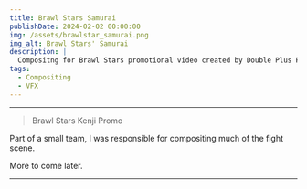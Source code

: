 ```yaml
---
title: Brawl Stars Samurai
publishDate: 2024-02-02 00:00:00
img: /assets/brawlstar_samurai.png
img_alt: Brawl Stars' Samurai
description: |
  Compositng for Brawl Stars promotional video created by Double Plus Productions
tags:
  - Compositing
  - VFX
---
```


---

> Brawl Stars Kenji Promo

<YouTube id="(https://www.youtube.com/watch?v=Q8D95ErQbjk" />

Part of a small team, I was responsible for compositing much of the fight scene.

More to come later.

---